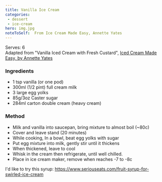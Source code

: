 ```yaml
---
title: Vanilla Ice Cream
categories:
 - dessert
 - ice-cream
hero: img.jpg
noteToSelf:  From Ice Cream Made Easy, Annette Yates
---
```


Serves: 6
\
Adapted from "Vanilla Iced Cream with Fresh Custard", [Iced Cream Made Easy, by Annette Yates](https://www.goodreads.com/en/book/show/7055909)

### Ingredients
- 1 tsp vanilla (or one pod)
- 300ml (1/2 pint) full cream milk
- 3 large egg yolks
- 85g/3oz Caster sugar
- 284ml carton double cream (heavy cream)

### Method
- Milk and vanilla into saucepan, bring mixture to almost boil (~80c)
- Cover and leave stand (20 minutes)
- While cooking, In a bowl, beat egg yolks with sugar
- Put egg mixture into milk, gently stir until it thickens
- When thickened, leave to cool
- Whisk in the cream then refrigerate, until well chilled.
- Place in ice cream maker, remove when reaches -7 to -8c


I'd like to try this syrup:  https://www.seriouseats.com/fruit-syrup-for-swirled-ice-cream